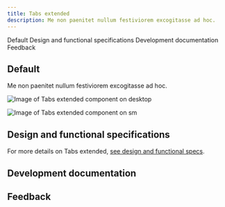 ```yaml
---
title: Tabs extended
description: Me non paenitet nullum festiviorem excogitasse ad hoc.
---
```



<ComponentDescription name="Tabs extended" type="ui" />

<AnchorLinks>

<AnchorLink>Default</AnchorLink>
<AnchorLink>Design and functional specifications</AnchorLink>
<AnchorLink>Development documentation</AnchorLink>
<AnchorLink>Feedback</AnchorLink>

</AnchorLinks>

## Default

Me non paenitet nullum festiviorem excogitasse ad hoc.

<Row>
<Column colMd={8} colLg={8}>

![Image of Tabs extended component on desktop](../../images/component/tabs-extended/components--tabs-extended-1.png)

</Column>
</Row>

<Row>
<Column colMd={6} colLg={4}>

![Image of Tabs extended component on `sm`](../../images/component/tabs-extended/components--tabs-extended-2.png)

</Column>
</Row>


## Design and functional specifications

For more details on Tabs extended, <a href="https://ibm.box.com/s/26zrugvym00408zhpp23gqwnudzmgdd1" target="_blank" rel="noreferrer noopener nofollow">see design and functional specs</a>.

## Development documentation

<ComponentStatus name="Tabs extended" type="ui" />

## Feedback

<ComponentFeedback />
